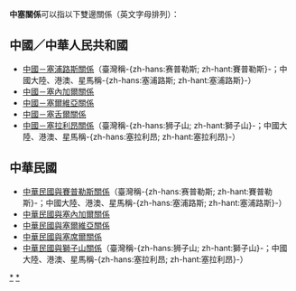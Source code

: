 {{noteTA|G1=國家}}
'''中塞關係'''可以指以下雙邊關係（英文字母排列）：

==中國／中華人民共和國==
* [[中國－塞浦路斯關係|中國－塞浦路斯關係]]（臺灣稱-{zh-hans:赛普勒斯; zh-hant:賽普勒斯}-；中國大陸、港澳、星馬稱-{zh-hans:塞浦路斯; zh-hant:塞浦路斯}-）
* [[中國－塞內加爾關係|中國－塞內加爾關係]]
* [[中國－塞爾維亞關係|中國－塞爾維亞關係]]
* [[中國－塞舌爾關係|中國－塞舌爾關係]]
* [[中國－塞拉利昂關係|中國－塞拉利昂關係]]（臺灣稱-{zh-hans:狮子山; zh-hant:獅子山}-；中國大陸、港澳、星馬稱-{zh-hans:塞拉利昂; zh-hant:塞拉利昂}-）

==中華民國==
{{主條目消歧義|「'''臺塞關係'''」重新導向至此。}}
* [[中華民國與賽普勒斯關係|中華民國與賽普勒斯關係]]（臺灣稱-{zh-hans:赛普勒斯; zh-hant:賽普勒斯}-；中國大陸、港澳、星馬稱-{zh-hans:塞浦路斯; zh-hant:塞浦路斯}-）
* [[中華民國與塞內加爾關係|中華民國與塞內加爾關係]]
* [[中華民國與塞爾維亞關係|中華民國與塞爾維亞關係]]
* [[中華民國與塞席爾關係|中華民國與塞席爾關係]]
* [[中華民國與獅子山關係|中華民國與獅子山關係]]（臺灣稱-{zh-hans:狮子山; zh-hant:獅子山}-；中國大陸、港澳、星馬稱-{zh-hans:塞拉利昂; zh-hant:塞拉利昂}-）

{{disambig|Cat=四字消歧义}}
[[Category:中華人民共和國雙邊關係消歧義|*]]
[[Category:中華民國雙邊關係消歧義|*]]